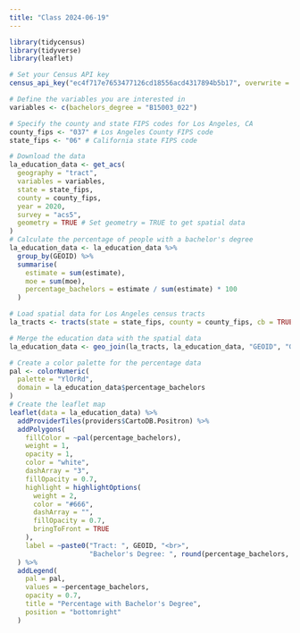 ```yaml
---
title: "Class 2024-06-19"
---
```


```r
library(tidycensus)
library(tidyverse)
library(leaflet)
```


```r
# Set your Census API key
census_api_key("ec4f717e7653477126cd18556acd4317894b5b17", overwrite = TRUE)

# Define the variables you are interested in
variables <- c(bachelors_degree = "B15003_022")

# Specify the county and state FIPS codes for Los Angeles, CA
county_fips <- "037" # Los Angeles County FIPS code
state_fips <- "06" # California state FIPS code

# Download the data
la_education_data <- get_acs(
  geography = "tract",
  variables = variables,
  state = state_fips,
  county = county_fips,
  year = 2020,
  survey = "acs5",
  geometry = TRUE # Set geometry = TRUE to get spatial data
)
# Calculate the percentage of people with a bachelor's degree
la_education_data <- la_education_data %>%
  group_by(GEOID) %>%
  summarise(
    estimate = sum(estimate),
    moe = sum(moe),
    percentage_bachelors = estimate / sum(estimate) * 100
  )

# Load spatial data for Los Angeles census tracts
la_tracts <- tracts(state = state_fips, county = county_fips, cb = TRUE)

# Merge the education data with the spatial data
la_education_data <- geo_join(la_tracts, la_education_data, "GEOID", "GEOID")

# Create a color palette for the percentage data
pal <- colorNumeric(
  palette = "YlOrRd",
  domain = la_education_data$percentage_bachelors
)
# Create the leaflet map
leaflet(data = la_education_data) %>%
  addProviderTiles(providers$CartoDB.Positron) %>%
  addPolygons(
    fillColor = ~pal(percentage_bachelors),
    weight = 1,
    opacity = 1,
    color = "white",
    dashArray = "3",
    fillOpacity = 0.7,
    highlight = highlightOptions(
      weight = 2,
      color = "#666",
      dashArray = "",
      fillOpacity = 0.7,
      bringToFront = TRUE
    ),
    label = ~paste0("Tract: ", GEOID, "<br>",
                    "Bachelor's Degree: ", round(percentage_bachelors, 2), "%")
  ) %>%
  addLegend(
    pal = pal,
    values = ~percentage_bachelors,
    opacity = 0.7,
    title = "Percentage with Bachelor's Degree",
    position = "bottomright"
  )
```

